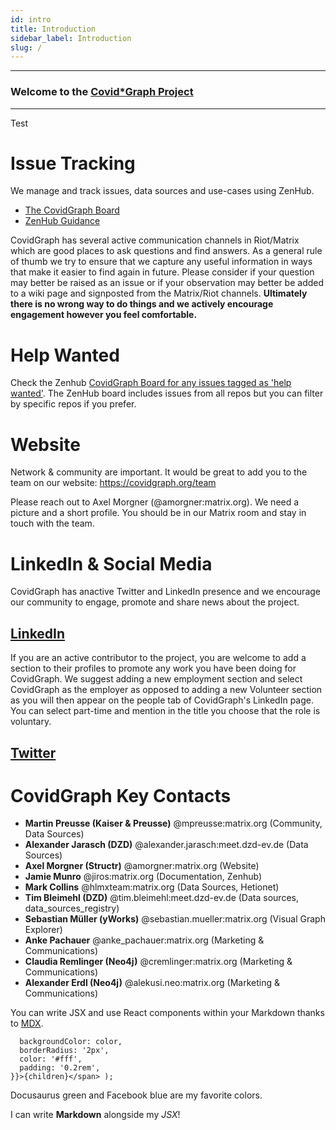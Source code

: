 ```yaml
---
id: intro
title: Introduction
sidebar_label: Introduction
slug: /
---
```


<ServerStatus></ServerStatus>

***
### Welcome to the [Covid*Graph Project](https://covidgraph.org)
***

<SchemaDiagram></SchemaDiagram>

Test


# Issue Tracking

We manage and track issues, data sources and use-cases using ZenHub.
* [The CovidGraph Board](https://app.zenhub.com/workspaces/the-covidgraph-board-5e9c02aa9ff5df3379cdec8c/board?)
* [ZenHub Guidance](https://github.com/covidgraph/documentation/wiki/ZenHub)

CovidGraph has several active communication channels in Riot/Matrix which are good places to ask questions and find answers. As a general rule of thumb we try to ensure that we capture any useful information in ways that make it easier to find again in future. Please consider if your question may better be raised as an issue or if your observation may better be added to a wiki page and signposted from the Matrix/Riot channels. **Ultimately there is no wrong way to do things and we actively encourage engagement however you feel comfortable.**


# Help Wanted
Check the Zenhub [CovidGraph Board for any issues tagged as 'help wanted'](https://app.zenhub.com/workspaces/the-covidgraph-board-5e9c02aa9ff5df3379cdec8c/board?labels=help%20wanted&repos=251283493,249963498,250642826,249955741,252452561,257212226,249677899,248512309,254379086,254310898,254353397,259324438,252660505,252680515&showPRs=false). The ZenHub board includes issues from all repos but you can filter by specific repos if you prefer.




# Website

Network & community are important. It would be great to add you to the team on our website: https://covidgraph.org/team

Please reach out to Axel Morgner (@amorgner:matrix.org). We need a picture and a short profile. You should be in our Matrix room and stay in touch with the team.

# LinkedIn & Social Media

CovidGraph has anactive Twitter and LinkedIn presence and we encourage our community to engage, promote and share news about the project.

## [LinkedIn](https://www.linkedin.com/company/covidgraph/about/)
If you are an active contributor to the project, you are welcome to add a section to their profiles to promote any work you have been doing for CovidGraph. We suggest adding a new employment section and select CovidGraph as the employer as opposed to adding a new Volunteer section as you will then appear on the people tab of CovidGraph's LinkedIn page. You can select part-time and mention in the title you choose that the role is voluntary.

## [Twitter](https://twitter.com/CovidGraph)


# CovidGraph Key Contacts
* **Martin Preusse (Kaiser & Preusse)** @mpreusse:matrix.org (Community, Data Sources)
* **Alexander Jarasch (DZD)** @alexander.jarasch:meet.dzd-ev.de (Data Sources)
* **Axel Morgner (Structr)** @amorgner:matrix.org (Website)
* **Jamie Munro** @jiros:matrix.org (Documentation, Zenhub)
* **Mark Collins** @hlmxteam:matrix.org (Data Sources, Hetionet)
* **Tim Bleimehl (DZD)** @tim.bleimehl:meet.dzd-ev.de (Data sources, data_sources_registry)
* **Sebastian Müller (yWorks)** @sebastian.mueller:matrix.org (Visual Graph Explorer)
* **Anke Pachauer** @anke_pachauer:matrix.org (Marketing & Communications)
* **Claudia Remlinger (Neo4j)** @cremlinger:matrix.org (Marketing & Communications)
* **Alexander Erdl (Neo4j)** @alekusi.neo:matrix.org (Marketing & Communications)


You can write JSX and use React components within your Markdown thanks to [MDX](https://mdxjs.com/).

      backgroundColor: color,
      borderRadius: '2px',
      color: '#fff',
      padding: '0.2rem',
    }}>{children}</span> );

<Highlight color="#25c2a0">Docusaurus green</Highlight> and <Highlight color="#1877F2">Facebook blue</Highlight> are my favorite colors.

I can write **Markdown** alongside my _JSX_!
